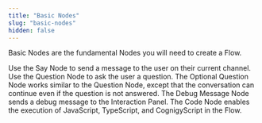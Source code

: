 ```yaml
---
title: "Basic Nodes"
slug: "basic-nodes"
hidden: false
---
```


Basic Nodes are the fundamental Nodes you will need to create a Flow.

<CardGroup cols={3}>
  <Card
    title="Say"
    href="/ai/agents/develop/node-reference/basic/say"
  >
    Use the Say Node to send a message to the user on their current channel.
  </Card>
  <Card
    title="Question"
    href="/ai/agents/develop/node-reference/basic/question"
  >
    Use the Question Node to ask the user a question.
  </Card>
  <Card
    title="Optional Question"
    href="/ai/agents/develop/node-reference/basic/optional-question"
  >
    The Optional Question Node works similar to the Question Node, except that the conversation can continue even if the question is not answered.
  </Card>
  <Card
    title="Debug Message"
    href="/ai/agents/develop/node-reference/basic/debug-message"
  >
    The Debug Message Node sends a debug message to the Interaction Panel.
  </Card>
  <Card
    title="Code Node"
    href="/ai/agents/develop/node-reference/basic/code"
  >
    The Code Node enables the execution of JavaScript, TypeScript, and CognigyScript in the Flow.
  </Card>
</CardGroup>